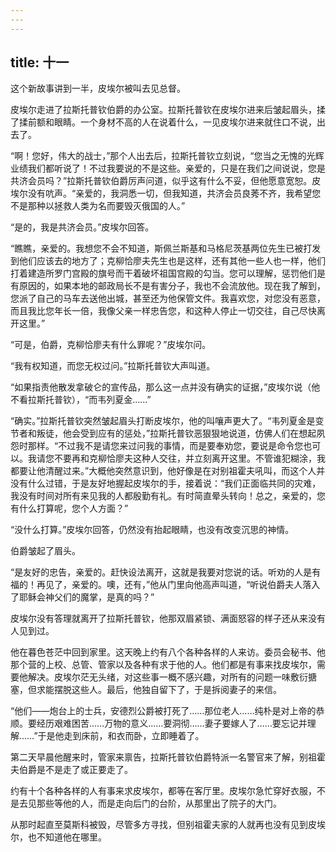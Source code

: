 ```yaml
---
---
---
```

title: 十一
---



这个新故事讲到一半，皮埃尔被叫去见总督。

皮埃尔走进了拉斯托普钦伯爵的办公室。拉斯托普钦在皮埃尔进来后皱起眉头，揉了揉前额和眼睛。一个身材不高的人在说着什么，一见皮埃尔进来就住口不说，出去了。

“啊！您好，伟大的战士，”那个人出去后，拉斯托普钦立刻说，“您当之无愧的光辉业绩我们都听说了！不过我要说的不是这些。亲爱的，只是在我们之间说说，您是共济会员吗？”拉斯托普钦伯爵厉声问道，似乎这有什么不妥，但他愿意宽恕。皮埃尔没有吭声。“亲爱的，我洞悉一切，但我知道，共济会员良莠不齐，我希望您不是那种以拯救人类为名而要毁灭俄国的人。”

“是的，我是共济会员。”皮埃尔回答。

“瞧瞧，亲爱的。我想您不会不知道，斯佩兰斯基和马格尼茨基两位先生已被打发到他们应该去的地方了；克柳恰廖夫先生也是这样，还有其他一些人也一样，他们打着建造所罗门宫殿的旗号而干着破坏祖国宫殿的勾当。您可以理解，惩罚他们是有原因的，如果本地的邮政局长不是有害分子，我也不会流放他。现在我了解到，您派了自己的马车去送他出城，甚至还为他保管文件。我喜欢您，对您没有恶意，而且我比您年长一倍，我像父亲一样忠告您，和这种人停止一切交往，自己尽快离开这里。”

“可是，伯爵，克柳恰廖夫有什么罪呢？”皮埃尔问。

“我有权知道，而您无权过问。”拉斯托普钦大声叫道。

“如果指责他散发拿破仑的宣传品，那么这一点并没有确实的证据，”皮埃尔说（他不看拉斯托普钦），“而韦列夏金……”

“确实。”拉斯托普钦突然皱起眉头打断皮埃尔，他的叫嚷声更大了。“韦列夏金是变节者和叛徒，他会受到应有的惩处，”拉斯托普钦恶狠狠地说道，仿佛人们在想起夙怨时那样。“不过我不是请您来过问我的事情，而是要奉劝您，要说是命令您也可以。我请您不要再和克柳恰廖夫这种人交往，并立刻离开这里。不管谁犯糊涂，我都要让他清醒过来。”大概他突然意识到，他好像是在对别祖霍夫吼叫，而这个人并没有什么过错，于是友好地握起皮埃尔的手，接着说：“我们正面临共同的灾难，我没有时间对所有来见我的人都殷勤有礼。有时简直晕头转向！总之，亲爱的，您有什么打算呢，您个人方面？”

“没什么打算。”皮埃尔回答，仍然没有抬起眼睛，也没有改变沉思的神情。

伯爵皱起了眉头。

“是友好的忠告，亲爱的。赶快设法离开，这就是我要对您说的话。听劝的人是有福的！再见了，亲爱的。噢，还有，”他从门里向他高声叫道，“听说伯爵夫人落入了耶稣会神父们的魔掌，是真的吗？”

皮埃尔没有答理就离开了拉斯托普钦，他那双眉紧锁、满面怒容的样子还从来没有人见到过。

他在暮色苍茫中回到家里。这天晚上约有八个各种各样的人来访。委员会秘书、他那个营的上校、总管、管家以及各种有求于他的人。他们都是有事来找皮埃尔，需要他解决。皮埃尔茫无头绪，对这些事一概不感兴趣，对所有的问题一味敷衍搪塞，但求能摆脱这些人。最后，他独自留下了，于是拆阅妻子的来信。

“他们——炮台上的士兵，安德烈公爵被打死了……那位老人……纯朴是对上帝的恭顺。要经历艰难困苦……万物的意义……要洞彻……妻子要嫁人了……要忘记并理解……”于是他走到床前，和衣而卧，立即睡着了。

第二天早晨他醒来时，管家来禀告，拉斯托普钦伯爵特派一名警官来了解，别祖霍夫伯爵是不是走了或正要走了。

约有十个各种各样的人有事来求皮埃尔，都等在客厅里。皮埃尔急忙穿好衣服，不是去见那些等他的人，而是走向后门的台阶，从那里出了院子的大门。

从那时起直至莫斯科被毁，尽管多方寻找，但别祖霍夫家的人就再也没有见到皮埃尔，也不知道他在哪里。